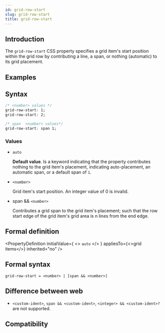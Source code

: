 ```yaml
---
id: grid-row-start
slug: grid-row-start
title: grid-row-start
---
```


## Introduction

The `grid-row-start` CSS property specifies a grid item's start position within the grid row by contributing a line, a span, or nothing (automatic) to its grid placement.

## Examples


<Go
  example="css-api"
  defaultFile="src/grid-row-start/App.tsx"
  img="/assets/doc/css/grid-row-start.png"
  defaultEntryFile="dist/grid-row-start.lynx.bundle"
  entry="src/grid-row-start"
/>

## Syntax

```css
/* <number> values */
grid-row-start: 1;
grid-row-start: 2;

/* span  <number> values*/
grid-row-start: span 1;
```

### Values

- `auto`

  **Default value**. Is a keyword indicating that the property contributes nothing to the grid item's placement, indicating auto-placement, an automatic span, or a default span of `1`.

- `<number>`

  Grid item's start position. An integer value of 0 is invalid.

- span && `<number>`

  Contributes a grid span to the grid item's placement; such that the row start edge of the grid item's grid area is n lines from the end edge.

## Formal definition


<PropertyDefinition
  initialValue={
    <>
      <code>auto</code>
    </>
  }
  appliesTo={<>grid items</>}
  inherited="no"
/>

## Formal syntax

```
grid-row-start = <number> | [span && <number>]
```

## Difference between web

- `<custom-ident>`, `span && <custom-ident>`, `<integer> && <custom-ident>?` are not supported.

## Compatibility


<LegacyCompatTable metadata="css/properties/grid-row-start" />
